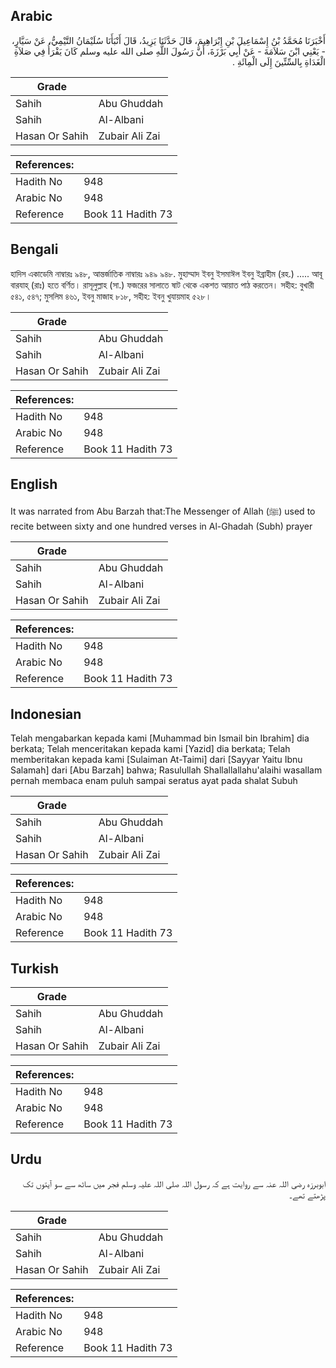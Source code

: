 ## Arabic


<div dir="rtl" lang="ar" style={{fontSize:'larger',backgroundColor:'#f8f9fa',padding:20}}>
أَخْبَرَنَا مُحَمَّدُ بْنُ إِسْمَاعِيلَ بْنِ إِبْرَاهِيمَ، قَالَ حَدَّثَنَا يَزِيدُ، قَالَ أَنْبَأَنَا سُلَيْمَانُ التَّيْمِيُّ، عَنْ سَيَّارٍ، - يَعْنِي ابْنَ سَلاَمَةَ - عَنْ أَبِي بَرْزَةَ، أَنَّ رَسُولَ اللَّهِ صلى الله عليه وسلم كَانَ يَقْرَأُ فِي صَلاَةِ الْغَدَاةِ بِالسِّتِّينَ إِلَى الْمِائَةِ ‏.‏
</div>
<div style={{backgroundColor:'#f8f9fa',padding:20, marginBottom: 10}}><table> <thead> <tr> <th>Grade</th> <th></th> </tr> </thead> <tbody> <tr><td>Sahih</td><td>Abu Ghuddah</td></tr><tr><td>Sahih</td><td>Al-Albani</td></tr><tr><td>Hasan Or Sahih</td><td>Zubair Ali Zai</td></tr></tbody></table><table> <thead> <tr> <th>References:</th> <th></th> </tr> </thead> <tbody><tr><td>Hadith No</td><td>948</td></tr><tr><td>Arabic No</td><td>948</td></tr><tr><td>Reference</td><td>Book 11 Hadith 73</td></tr></tbody></table></div>

## Bengali


<div dir="ltr" lang="bn" style={{fontSize:'larger',backgroundColor:'#f8f9fa',padding:20}}>
হাদিস একাডেমি নাম্বারঃ ৯৪৮, আন্তর্জাতিক নাম্বারঃ ৯৪৯ ৯৪৮. মুহাম্মাদ ইবনু ইসমাঈল ইবনু ইব্রাহীম (রহ.) ..... আবূ বারযাহ্ (রাঃ) হতে বর্ণিত। রাসূলুল্লাহ (সা.) ফজরের সালাতে ষাট থেকে একশত আয়াত পাঠ করতেন। সহীহ: বুখারী ৫৪১, ৫৪৭; মুসলিম ৪৬১, ইবনু মাজাহ ৮১৮, সহীহ: ইবনু খুযায়মাহ ৫২৮।
</div>
<div style={{backgroundColor:'#f8f9fa',padding:20, marginBottom: 10}}><table> <thead> <tr> <th>Grade</th> <th></th> </tr> </thead> <tbody> <tr><td>Sahih</td><td>Abu Ghuddah</td></tr><tr><td>Sahih</td><td>Al-Albani</td></tr><tr><td>Hasan Or Sahih</td><td>Zubair Ali Zai</td></tr></tbody></table><table> <thead> <tr> <th>References:</th> <th></th> </tr> </thead> <tbody><tr><td>Hadith No</td><td>948</td></tr><tr><td>Arabic No</td><td>948</td></tr><tr><td>Reference</td><td>Book 11 Hadith 73</td></tr></tbody></table></div>

## English


<div dir="ltr" lang="en" style={{fontSize:'larger',backgroundColor:'#f8f9fa',padding:20}}>
It was narrated from Abu Barzah that:The Messenger of Allah (ﷺ) used to recite between sixty and one hundred verses in Al-Ghadah (Subh) prayer
</div>
<div style={{backgroundColor:'#f8f9fa',padding:20, marginBottom: 10}}><table> <thead> <tr> <th>Grade</th> <th></th> </tr> </thead> <tbody> <tr><td>Sahih</td><td>Abu Ghuddah</td></tr><tr><td>Sahih</td><td>Al-Albani</td></tr><tr><td>Hasan Or Sahih</td><td>Zubair Ali Zai</td></tr></tbody></table><table> <thead> <tr> <th>References:</th> <th></th> </tr> </thead> <tbody><tr><td>Hadith No</td><td>948</td></tr><tr><td>Arabic No</td><td>948</td></tr><tr><td>Reference</td><td>Book 11 Hadith 73</td></tr></tbody></table></div>

## Indonesian


<div dir="ltr" lang="id" style={{fontSize:'larger',backgroundColor:'#f8f9fa',padding:20}}>
Telah mengabarkan kepada kami [Muhammad bin Ismail bin Ibrahim] dia berkata; Telah menceritakan kepada kami [Yazid] dia berkata; Telah memberitakan kepada kami [Sulaiman At-Taimi] dari [Sayyar Yaitu Ibnu Salamah] dari [Abu Barzah] bahwa; Rasulullah Shallallallahu'alaihi wasallam pernah membaca enam puluh sampai seratus ayat pada shalat Subuh
</div>
<div style={{backgroundColor:'#f8f9fa',padding:20, marginBottom: 10}}><table> <thead> <tr> <th>Grade</th> <th></th> </tr> </thead> <tbody> <tr><td>Sahih</td><td>Abu Ghuddah</td></tr><tr><td>Sahih</td><td>Al-Albani</td></tr><tr><td>Hasan Or Sahih</td><td>Zubair Ali Zai</td></tr></tbody></table><table> <thead> <tr> <th>References:</th> <th></th> </tr> </thead> <tbody><tr><td>Hadith No</td><td>948</td></tr><tr><td>Arabic No</td><td>948</td></tr><tr><td>Reference</td><td>Book 11 Hadith 73</td></tr></tbody></table></div>

## Turkish


<div dir="ltr" lang="tr" style={{fontSize:'larger',backgroundColor:'#f8f9fa',padding:20}}>

</div>
<div style={{backgroundColor:'#f8f9fa',padding:20, marginBottom: 10}}><table> <thead> <tr> <th>Grade</th> <th></th> </tr> </thead> <tbody> <tr><td>Sahih</td><td>Abu Ghuddah</td></tr><tr><td>Sahih</td><td>Al-Albani</td></tr><tr><td>Hasan Or Sahih</td><td>Zubair Ali Zai</td></tr></tbody></table><table> <thead> <tr> <th>References:</th> <th></th> </tr> </thead> <tbody><tr><td>Hadith No</td><td>948</td></tr><tr><td>Arabic No</td><td>948</td></tr><tr><td>Reference</td><td>Book 11 Hadith 73</td></tr></tbody></table></div>

## Urdu


<div dir="rtl" lang="ur" style={{fontSize:'larger',backgroundColor:'#f8f9fa',padding:20}}>
ابوبرزہ رضی اللہ عنہ سے روایت ہے کہ رسول اللہ صلی اللہ علیہ وسلم فجر میں ساٹھ سے سو آیتوں تک پڑھتے تھے۔
</div>
<div style={{backgroundColor:'#f8f9fa',padding:20, marginBottom: 10}}><table> <thead> <tr> <th>Grade</th> <th></th> </tr> </thead> <tbody> <tr><td>Sahih</td><td>Abu Ghuddah</td></tr><tr><td>Sahih</td><td>Al-Albani</td></tr><tr><td>Hasan Or Sahih</td><td>Zubair Ali Zai</td></tr></tbody></table><table> <thead> <tr> <th>References:</th> <th></th> </tr> </thead> <tbody><tr><td>Hadith No</td><td>948</td></tr><tr><td>Arabic No</td><td>948</td></tr><tr><td>Reference</td><td>Book 11 Hadith 73</td></tr></tbody></table></div>
